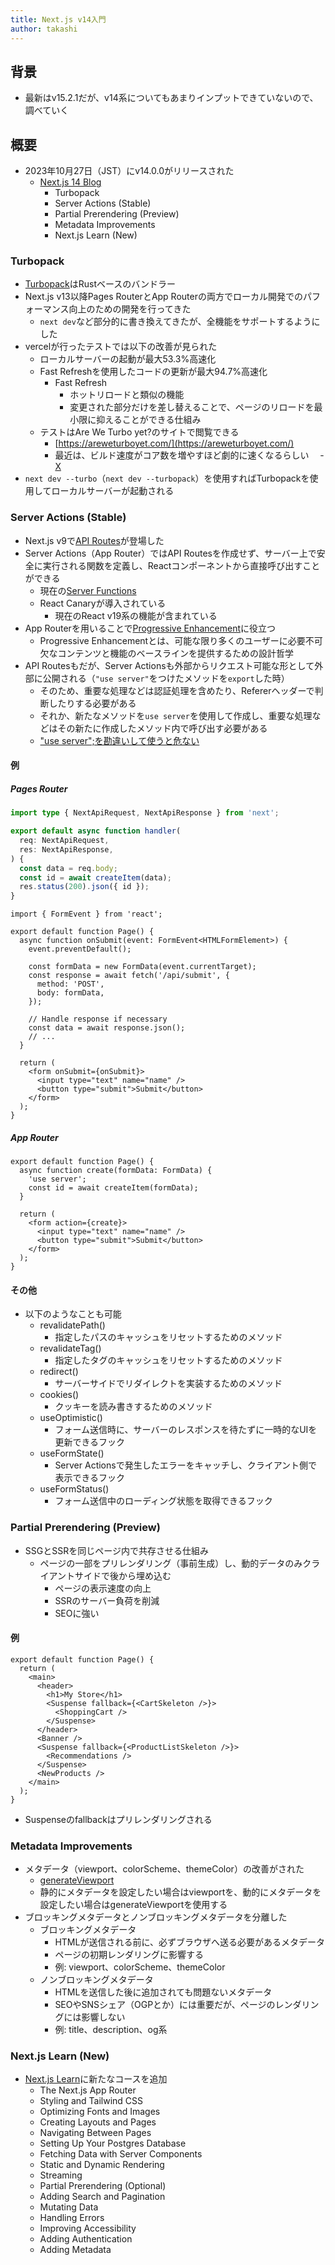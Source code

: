 ```yaml
---
title: Next.js v14入門
author: takashi
---
```


<Author frontmatter={frontmatter} />

## 背景

- 最新はv15.2.1だが、v14系についてもあまりインプットできていないので、調べていく

## 概要

- 2023年10月27日（JST）にv14.0.0がリリースされた
  - [Next.js 14 Blog](https://nextjs.org/blog/next-14)
    - Turbopack
    - Server Actions (Stable)
    - Partial Prerendering (Preview)
    - Metadata Improvements
    - Next.js Learn (New)

### Turbopack

- [Turbopack](https://nextjs.org/docs/app/api-reference/turbopack)はRustベースのバンドラー
- Next.js v13以降Pages RouterとApp Routerの両方でローカル開発でのパフォーマンス向上のための開発を行ってきた
  - `next dev`など部分的に書き換えてきたが、全機能をサポートするようにした
- vercelが行ったテストでは以下の改善が見られた
  - ローカルサーバーの起動が最大53.3%高速化
  - Fast Refreshを使用したコードの更新が最大94.7%高速化
    - Fast Refresh
      - ホットリロードと類似の機能
      - 変更された部分だけを差し替えることで、ページのリロードを最小限に抑えることができる仕組み
  - テストはAre We Turbo yet?のサイトで閲覧できる
    - [https://areweturboyet.com/](https://areweturboyet.com/)
    - 最近は、ビルド速度がコア数を増やすほど劇的に速くなるらしい
    　- [X](https://x.com/rauchg/status/1896643362004083075)
- `next dev --turbo`（`next dev --turbopack`）を使用すればTurbopackを使用してローカルサーバーが起動される

### Server Actions (Stable)

- Next.js v9で[API Routes](https://nextjs.org/docs/pages/building-your-application/routing/api-routes)が登場した
- Server Actions（App Router）ではAPI Routesを作成せず、サーバー上で安全に実行される関数を定義し、Reactコンポーネントから直接呼び出すことができる
  - 現在の[Server Functions](https://react.dev/reference/rsc/server-functions)
  - React Canaryが導入されている
    - 現在のReact v19系の機能が含まれている
- App Routerを用いることで[Progressive Enhancement](https://developer.mozilla.org/ja/docs/Glossary/Progressive_Enhancement)に役立つ
  - Progressive Enhancementとは、可能な限り多くのユーザーに必要不可欠なコンテンツと機能のベースラインを提供するための設計哲学
- API Routesもだが、Server Actionsも外部からリクエスト可能な形として外部に公開される（`"use server"`をつけたメソッドを`export`した時）
  - そのため、重要な処理などは認証処理を含めたり、Refererヘッダーで判断したりする必要がある
  - それか、新たなメソッドを`use server`を使用して作成し、重要な処理などはその新たに作成したメソッド内で呼び出す必要がある
  - ["use server";を勘違いして使うと危ない](https://zenn.dev/moozaru/articles/c7335f66dfb8df)

#### 例

##### Pages Router

```typescript:pages/api/submit.ts
import type { NextApiRequest, NextApiResponse } from 'next';

export default async function handler(
  req: NextApiRequest,
  res: NextApiResponse,
) {
  const data = req.body;
  const id = await createItem(data);
  res.status(200).json({ id });
}
```

```typescript:pages/index.tsx
import { FormEvent } from 'react';

export default function Page() {
  async function onSubmit(event: FormEvent<HTMLFormElement>) {
    event.preventDefault();

    const formData = new FormData(event.currentTarget);
    const response = await fetch('/api/submit', {
      method: 'POST',
      body: formData,
    });

    // Handle response if necessary
    const data = await response.json();
    // ...
  }

  return (
    <form onSubmit={onSubmit}>
      <input type="text" name="name" />
      <button type="submit">Submit</button>
    </form>
  );
}
```

##### App Router

```typescript:app/page.tsx
export default function Page() {
  async function create(formData: FormData) {
    'use server';
    const id = await createItem(formData);
  }

  return (
    <form action={create}>
      <input type="text" name="name" />
      <button type="submit">Submit</button>
    </form>
  );
}
```

#### その他

- 以下のようなことも可能
  - revalidatePath()
    - 指定したパスのキャッシュをリセットするためのメソッド
  - revalidateTag()
    - 指定したタグのキャッシュをリセットするためのメソッド
  - redirect()
    - サーバーサイドでリダイレクトを実装するためのメソッド
  - cookies()
    - クッキーを読み書きするためのメソッド
  - useOptimistic()
    - フォーム送信時に、サーバーのレスポンスを待たずに一時的なUIを更新できるフック
  - useFormState()
    - Server Actionsで発生したエラーをキャッチし、クライアント側で表示できるフック
  - useFormStatus()
    - フォーム送信中のローディング状態を取得できるフック

### Partial Prerendering (Preview)

- SSGとSSRを同じページ内で共存させる仕組み
  - ページの一部をプリレンダリング（事前生成）し、動的データのみクライアントサイドで後から埋め込む
    - ページの表示速度の向上
    - SSRのサーバー負荷を削減
    - SEOに強い

#### 例

```typescript:app/page.tsx
export default function Page() {
  return (
    <main>
      <header>
        <h1>My Store</h1>
        <Suspense fallback={<CartSkeleton />}>
          <ShoppingCart />
        </Suspense>
      </header>
      <Banner />
      <Suspense fallback={<ProductListSkeleton />}>
        <Recommendations />
      </Suspense>
      <NewProducts />
    </main>
  );
}
```

- Suspenseのfallbackはプリレンダリングされる

### Metadata Improvements

- メタデータ（viewport、colorScheme、themeColor）の改善がされた
  - [generateViewport](https://nextjs.org/docs/app/api-reference/functions/generate-viewport)
  - 静的にメタデータを設定したい場合はviewportを、動的にメタデータを設定したい場合はgenerateViewportを使用する
- ブロッキングメタデータとノンブロッキングメタデータを分離した
  - ブロッキングメタデータ
    - HTMLが送信される前に、必ずブラウザへ送る必要があるメタデータ
    - ページの初期レンダリングに影響する
    - 例: viewport、colorScheme、themeColor
  - ノンブロッキングメタデータ
    - HTMLを送信した後に追加されても問題ないメタデータ
    - SEOやSNSシェア（OGPとか）には重要だが、ページのレンダリングには影響しない
    - 例: title、description、og系

### Next.js Learn (New)

- [Next.js Learn](https://nextjs.org/learn)に新たなコースを追加
  - The Next.js App Router
  - Styling and Tailwind CSS
  - Optimizing Fonts and Images
  - Creating Layouts and Pages
  - Navigating Between Pages
  - Setting Up Your Postgres Database
  - Fetching Data with Server Components
  - Static and Dynamic Rendering
  - Streaming
  - Partial Prerendering (Optional)
  - Adding Search and Pagination
  - Mutating Data
  - Handling Errors
  - Improving Accessibility
  - Adding Authentication
  - Adding Metadata
